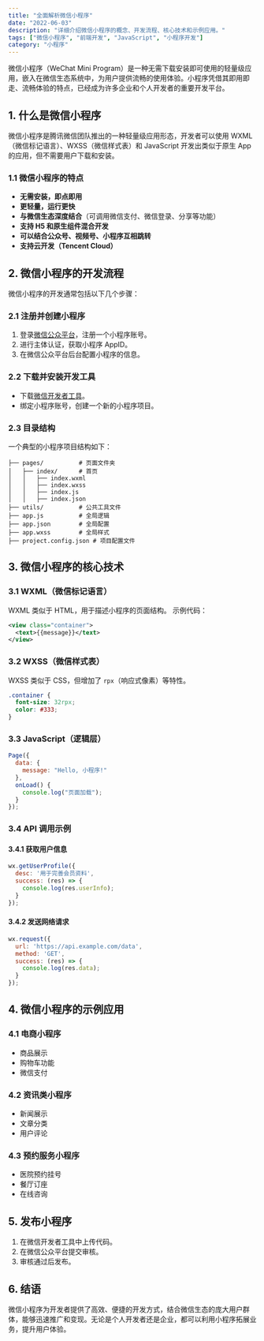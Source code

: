 ```yaml
---
title: "全面解析微信小程序"
date: "2022-06-03"
description: "详细介绍微信小程序的概念、开发流程、核心技术和示例应用。"
tags: ["微信小程序", "前端开发", "JavaScript", "小程序开发"]
category: "小程序"
---
```


微信小程序（WeChat Mini Program）是一种无需下载安装即可使用的轻量级应用，嵌入在微信生态系统中，为用户提供流畅的使用体验。小程序凭借其即用即走、流畅体验的特点，已经成为许多企业和个人开发者的重要开发平台。

## 1. 什么是微信小程序

微信小程序是腾讯微信团队推出的一种轻量级应用形态，开发者可以使用 WXML（微信标记语言）、WXSS（微信样式表）和 JavaScript 开发出类似于原生 App 的应用，但不需要用户下载和安装。

### 1.1 微信小程序的特点
- **无需安装，即点即用**
- **更轻量，运行更快**
- **与微信生态深度结合**（可调用微信支付、微信登录、分享等功能）
- **支持 H5 和原生组件混合开发**
- **可以结合公众号、视频号、小程序互相跳转**
- **支持云开发（Tencent Cloud）**

## 2. 微信小程序的开发流程

微信小程序的开发通常包括以下几个步骤：

### 2.1 注册并创建小程序
1. 登录[微信公众平台](https://mp.weixin.qq.com/)，注册一个小程序账号。
2. 进行主体认证，获取小程序 AppID。
3. 在微信公众平台后台配置小程序的信息。

### 2.2 下载并安装开发工具
- 下载[微信开发者工具](https://developers.weixin.qq.com/miniprogram/dev/devtools/download.html)。
- 绑定小程序账号，创建一个新的小程序项目。

### 2.3 目录结构
一个典型的小程序项目结构如下：
```plaintext
├── pages/          # 页面文件夹
│   ├── index/      # 首页
│   │   ├── index.wxml
│   │   ├── index.wxss
│   │   ├── index.js
│   │   ├── index.json
├── utils/          # 公共工具文件
├── app.js          # 全局逻辑
├── app.json        # 全局配置
├── app.wxss        # 全局样式
├── project.config.json # 项目配置文件
```

## 3. 微信小程序的核心技术

### 3.1 WXML（微信标记语言）
WXML 类似于 HTML，用于描述小程序的页面结构。
示例代码：
```xml
<view class="container">
  <text>{{message}}</text>
</view>
```

### 3.2 WXSS（微信样式表）
WXSS 类似于 CSS，但增加了 `rpx`（响应式像素）等特性。
```css
.container {
  font-size: 32rpx;
  color: #333;
}
```

### 3.3 JavaScript（逻辑层）
```js
Page({
  data: {
    message: "Hello, 小程序!"
  },
  onLoad() {
    console.log("页面加载");
  }
});
```

### 3.4 API 调用示例
#### 3.4.1 获取用户信息
```js
wx.getUserProfile({
  desc: '用于完善会员资料',
  success: (res) => {
    console.log(res.userInfo);
  }
});
```

#### 3.4.2 发送网络请求
```js
wx.request({
  url: 'https://api.example.com/data',
  method: 'GET',
  success: (res) => {
    console.log(res.data);
  }
});
```

## 4. 微信小程序的示例应用

### 4.1 电商小程序
- 商品展示
- 购物车功能
- 微信支付

### 4.2 资讯类小程序
- 新闻展示
- 文章分类
- 用户评论

### 4.3 预约服务小程序
- 医院预约挂号
- 餐厅订座
- 在线咨询

## 5. 发布小程序
1. 在微信开发者工具中上传代码。
2. 在微信公众平台提交审核。
3. 审核通过后发布。

## 6. 结语

微信小程序为开发者提供了高效、便捷的开发方式，结合微信生态的庞大用户群体，能够迅速推广和变现。无论是个人开发者还是企业，都可以利用小程序拓展业务，提升用户体验。
